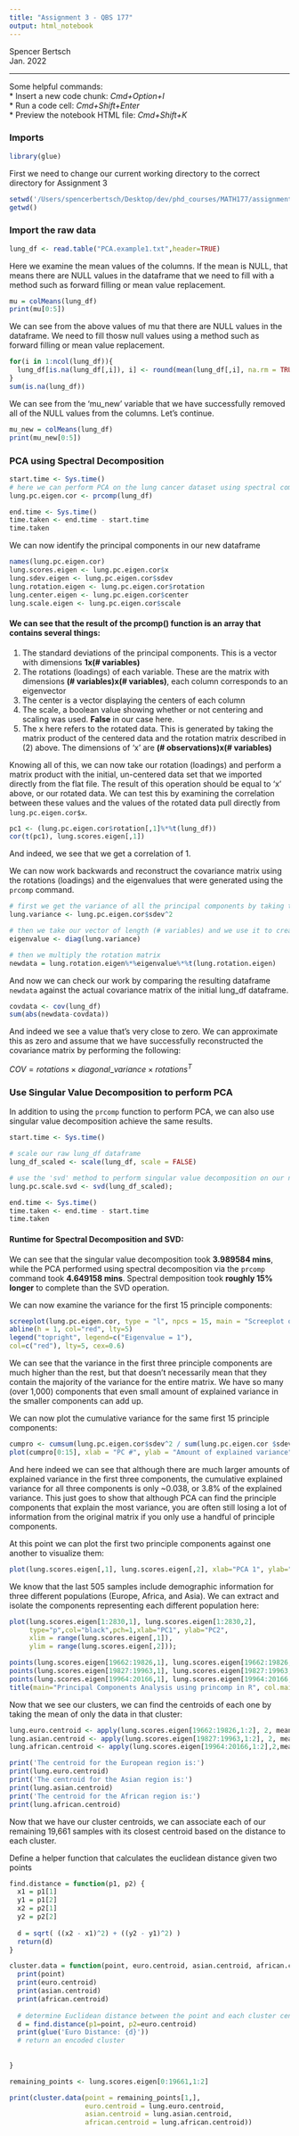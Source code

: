 ```yaml
---
title: "Assignment 3 - QBS 177"
output: html_notebook
---
```


Spencer Bertsch  
Jan. 2022

------------

Some helpful commands:  
* Insert a new code chunk: *Cmd+Option+I*  
* Run a code cell: *Cmd+Shift+Enter*  
* Preview the notebook HTML file: *Cmd+Shift+K*  


### Imports 
```r
library(glue)
```

First we need to change our current working directory to the correct directory for Assignment 3
```r
setwd('/Users/spencerbertsch/Desktop/dev/phd_courses/MATH177/assignment3')
getwd()
```

### Import the raw data 
```r
lung_df <- read.table("PCA.example1.txt",header=TRUE)
```


Here we examine the mean values of the columns. If the mean is NULL, that means there are NULL values in the dataframe that we need to fill with a method such as forward filling or mean value replacement.
```r
mu = colMeans(lung_df)
print(mu[0:5])
```



We can see from the above values of mu that there are NULL values in the dataframe. We need to fill thosw null values using a method such as forward filling or mean value replacement. 

```r
for(i in 1:ncol(lung_df)){
  lung_df[is.na(lung_df[,i]), i] <- round(mean(lung_df[,i], na.rm = TRUE))
}
sum(is.na(lung_df))
```

We can see from the 'mu_new' variable that we have successfully removed all of the NULL values from the columns. Let's continue. 
```r
mu_new = colMeans(lung_df)
print(mu_new[0:5])
```


### PCA using Spectral Decomposition
```r
start.time <- Sys.time()
# here we can perform PCA on the lung cancer dataset using spectral composition
lung.pc.eigen.cor <- prcomp(lung_df)

end.time <- Sys.time()
time.taken <- end.time - start.time
time.taken
```


We can now identify the principal components in our new dataframe
```r
names(lung.pc.eigen.cor)
lung.scores.eigen <- lung.pc.eigen.cor$x
lung.sdev.eigen <- lung.pc.eigen.cor$sdev
lung.rotation.eigen <- lung.pc.eigen.cor$rotation
lung.center.eigen <- lung.pc.eigen.cor$center
lung.scale.eigen <- lung.pc.eigen.cor$scale
```


#### We can see that the result of the prcomp() function is an array that contains several things: 
1. The standard deviations of the principal components. This is a vector with dimensions **1x(# variables)**
2. The rotations (loadings) of each variable. These are the matrix with dimensions **(# variables)x(# variables)**, each column corresponds to an eigenvector
3. The center is a vector displaying the centers of each column 
4. The scale, a boolean value showing whether or not centering and scaling was used. **False** in our case here. 
5. The x here refers to the rotated data. This is generated by taking the matrix product of the centered data and the rotation matrix described in (2) above. The dimensions of 'x' are **(# observations)x(# variables)**

\br
Knowing all of this, we can now take our rotation (loadings) and perform a matrix product with the initial, un-centered data set that we imported directly from the flat file. The result of this operation should be equal to 'x' above, or our rotated data. We can test this by examining the correlation between these values and the values of the rotated data pull directly from `lung.pc.eigen.cor$x`.
```r
pc1 <- (lung.pc.eigen.cor$rotation[,1]%*%t(lung_df))
cor(t(pc1), lung.scores.eigen[,1])
```

And indeed, we see that we get a correlation of 1. 

We can now work backwards and reconstruct the covariance matrix using the rotations (loadings) and the eigenvalues that were generated using the `prcomp` command. 

```r
# first we get the variance of all the principal components by taking the square of the standard deviation vector
lung.variance <- lung.pc.eigen.cor$sdev^2

# then we take our vector of length (# variables) and we use it to create a diagonal matrix (here the vector is the main diagonal)
eigenvalue <- diag(lung.variance)

# then we multiply the rotation matrix 
newdata = lung.rotation.eigen%*%eigenvalue%*%t(lung.rotation.eigen)
```


And now we can check our work by comparing the resulting dataframe `newdata` against the actual covariance matrix of the initial lung_df dataframe. 
```r
covdata <- cov(lung_df)
sum(abs(newdata-covdata))
```

And indeed we see a value that's very close to zero. We can approximate this as zero and assume that we have successfully reconstructed the covariance matrix by performing the following: 

$COV = rotations \times diagonal\_variance \times rotations^T$


### Use Singular Value Decomposition to perform PCA

In addition to using the `prcomp` function to perform PCA, we can also use singular value decomposition achieve the same results. 
```r
start.time <- Sys.time()

# scale our raw lung_df dataframe
lung_df_scaled <- scale(lung_df, scale = FALSE)

# use the 'svd' method to perform singular value decomposition on our newly scaled dataframe 
lung.pc.scale.svd <- svd(lung_df_scaled);

end.time <- Sys.time()
time.taken <- end.time - start.time
time.taken
```

#### Runtime for Spectral Decomposition and SVD: 
We can see that the singular value decomposition took **3.989584 mins**, while the PCA performed using spectral decomposition via the `prcomp` command took **4.649158 mins**. Spectral demposition took **roughly 15% longer** to complete than the SVD operation. 


\n
We can now examine the variance for the first 15 principle components: 
```r
screeplot(lung.pc.eigen.cor, type = "l", npcs = 15, main = "Screeplot of the first 15 PCs - Lung Data")
abline(h = 1, col="red", lty=5)
legend("topright", legend=c("Eigenvalue = 1"),
col=c("red"), lty=5, cex=0.6)
```

We can see that the variance in the first three principle components are much higher than the rest, but that doesn't necessarily mean that they contain the majority of the variance for the entire matrix. We have so many (over 1,000) components that even small amount of explained variance in the smaller components can add up. 

\n 
We can now plot the cumulative variance for the same first 15 principle components: 

```r
cumpro <- cumsum(lung.pc.eigen.cor$sdev^2 / sum(lung.pc.eigen.cor $sdev^2))
plot(cumpro[0:15], xlab = "PC #", ylab = "Amount of explained variance", main = "Cumulative variance plot")
```

And here indeed we can see that although there are much larger amounts of explained variance in the first three components, the cumulative explained variance for all three components is only ~0.038, or 3.8% of the explained variance. This just goes to show that although PCA can find the principle components that explain the most variance, you are often still losing a lot of information from the original matrix if you only use a handful of principle components. 


\n 
At this point we can plot the first two principle components against one another to visualize them: 
```r
plot(lung.scores.eigen[,1], lung.scores.eigen[,2], xlab="PCA 1", ylab="PCA 2")
```

We know that the last 505 samples include demographic information for three different populations (Europe, Africa, and Asia). We can extract and isolate the components representing each different population here: 

```r
plot(lung.scores.eigen[1:2830,1], lung.scores.eigen[1:2830,2],
     type="p",col="black",pch=1,xlab="PC1", ylab="PC2", 
     xlim = range(lung.scores.eigen[,1]), 
     ylim = range(lung.scores.eigen[,2]));

points(lung.scores.eigen[19662:19826,1], lung.scores.eigen[19662:19826,2], col="red",pch=20);
points(lung.scores.eigen[19827:19963,1], lung.scores.eigen[19827:19963,2], col="green",pch=20)
points(lung.scores.eigen[19964:20166,1], lung.scores.eigen[19964:20166,2], col="blue",pch=20)
title(main="Principal Components Analysis using princomp in R", col.main="black", font.main=1,outer=T)
```

Now that we see our clusters, we can find the centroids of each one by taking the mean of only the data in that cluster: 

```r
lung.euro.centroid <- apply(lung.scores.eigen[19662:19826,1:2], 2, mean)
lung.asian.centroid <- apply(lung.scores.eigen[19827:19963,1:2], 2, mean)
lung.african.centroid <- apply(lung.scores.eigen[19964:20166,1:2],2,mean)

print('The centroid for the European region is:')
print(lung.euro.centroid)
print('The centroid for the Asian region is:')
print(lung.asian.centroid)
print('The centroid for the African region is:')
print(lung.african.centroid)
```

Now that we have our cluster centroids, we can associate each of our remaining 19,661 samples with its closest centroid based on the distance to each cluster. 

Define a helper function that calculates the euclidean distance given two points
```r
find.distance = function(p1, p2) {
  x1 = p1[1]
  y1 = p1[2]
  x2 = p2[1]
  y2 = p2[2]
  
  d = sqrt( ((x2 - x1)^2) + ((y2 - y1)^2) )
  return(d)
}
```



```r
cluster.data = function(point, euro.centroid, asian.centroid, african.centroid) {
  print(point)
  print(euro.centroid)
  print(asian.centroid)
  print(african.centroid)
  
  # determine Euclidean distance between the point and each cluster centroid 
  d = find.distance(p1=point, p2=euro.centroid)
  print(glue('Euro Distance: {d}'))
  # return an encoded cluster 
  
  
}
```

```r
remaining_points <- lung.scores.eigen[0:19661,1:2]

print(cluster.data(point = remaining_points[1,], 
                   euro.centroid = lung.euro.centroid,
                   asian.centroid = lung.asian.centroid,
                   african.centroid = lung.african.centroid))
```


